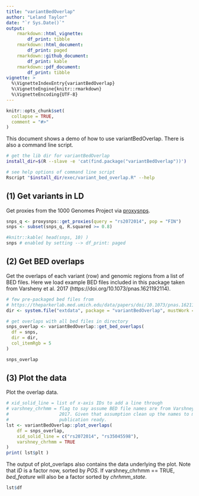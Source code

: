 ```yaml
---
title: "variantBedOverlap"
author: "Leland Taylor"
date: "`r Sys.Date()`"
output:
    rmarkdown::html_vignette:
        df_print: tibble
    rmarkdown::html_document:
        df_print: paged
    rmarkdown::github_document:
        df_print: kable
    rmarkdown::pdf_document:
        df_print: tibble
vignette: >
  %\VignetteIndexEntry{variantBedOverlap}
  %\VignetteEngine{knitr::rmarkdown}
  %\VignetteEncoding{UTF-8}
---
```


```r
knitr::opts_chunk$set(
  collapse = TRUE,
  comment = "#>"
)
```

This document shows a demo of how to use variantBedOverlap. There is also a command line script.

```bash
# get the lib dir for variantBedOverlap
install_dir=$(R --slave -e 'cat(find.package("variantBedOverlap"))')

# see help options of command line script
Rscript "$install_dir/exec/variant_bed_overlap.R" --help
```

## (1) Get variants in LD

Get proxies from the 1000 Genomes Project via [proxysnps](https://github.com/slowkow/proxysnps).

```r
snps_q <- proxysnps::get_proxies(query = "rs2072014", pop = "FIN")
snps <- subset(snps_q, R.squared >= 0.8)
```
```r
#knitr::kable( head(snps, 10) )
snps # enabled by setting --> df_print: paged
```


## (2) Get BED overlaps

Get the overlaps of each variant (row) and genomic regions from a list of BED files. Here we load example BED files included in this package taken from Varsheny et al. 2017 (https://doi.org/10.1073/pnas.1621192114).

```r
# few pre-packaged bed files from 
# https://theparkerlab.med.umich.edu/data/papers/doi/10.1073/pnas.1621192114/
dir <- system.file("extdata", package = "variantBedOverlap", mustWork = TRUE)

# get overlaps with all bed files in directory
snps_overlap <- variantBedOverlap::get_bed_overlaps(
  df = snps,
  dir = dir,
  col_itemRgb = 5
)
```

```r
snps_overlap
```


## (3) Plot the data

Plot the overlap data. 

```r
# xid_solid_line = list of x-axis IDs to add a line through
# varshney_chrhmm = flag to say assume BED file names are from Varshney et al
#                   2017. Given that assumption clean up the names to make them
#                   publication ready.
lst <- variantBedOverlap::plot_overlaps(
    df = snps_overlap,
    xid_solid_line = c("rs2072014", "rs35045598"),
    varshney_chrhmm = TRUE
)
print( lst$plt )
```

The output of plot_overlaps also contains the data underlying the plot. Note that *ID* is a factor now, sorted by *POS*. If varshney_chrhmm == TRUE, *bed_feature* will also be a factor sorted by *chrhmm_state*.

```r
lst$df
```
